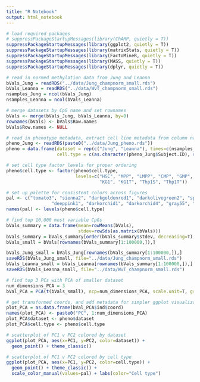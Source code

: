 ```yaml
---
title: "R Notebook"
output: html_notebook
---
```


```r
# load required packages
# suppressPackageStartupMessages(library(ChAMP, quietly = T))
suppressPackageStartupMessages(library(ggplot2, quietly = T))
suppressPackageStartupMessages(library(matrixStats, quietly = T))
suppressPackageStartupMessages(library(FactoMineR, quietly = T))
suppressPackageStartupMessages(library(MASS, quietly = T))
suppressPackageStartupMessages(library(dplyr, quietly = T))

# read in normed methylation data from Jung and Leanna
bVals_Jung = readRDS("../data/Jung_champnorm_small.rds")
bVals_Leanna = readRDS("../data/WvT_champnorm_small.rds")
nsamples_Jung = ncol(bVals_Jung)
nsamples_Leanna = ncol(bVals_Leanna)

# merge datasets by CpG name and set rownames
bVals <- merge(bVals_Jung, bVals_Leanna, by=0)
rownames(bVals) <- bVals$Row.names
bVals$Row.names <- NULL

# read in phenotype metadata, extract cell line metadata from column names
pheno_Jung <- readRDS(paste0("../data/Jung_pheno.rds"))
pheno = data.frame(dataset = rep(c("Jung", "Leanna"), times=c(nsamples_Jung, nsamples_Leanna)),
                   cell.type = c(as.character(pheno_Jung$Subject.ID), sapply(strsplit(names(bVals)[(nsamples_Jung+1):ncol(bVals)], "[.-]"), "[", 1)))

# set cell type factor levels for proper ordering
pheno$cell.type <- factor(pheno$cell.type, 
                          levels=c("HSC", "MPP", "LMPP", "CMP", "GMP", "MEP", "CD34-", "CD34+38+", "CD34+38-", 
                                   "KG1", "KG1T", "Thp1S", "Thp1T"))

# set up palette for consistent colors across figures
pal <- c("tomato3", "sienna2", "darkgoldenrod1", "darkolivegreen2", "springgreen3", "mediumseagreen", 
                 "deeppink1", "darkorchid1", "darkorchid4", "gray55", "firebrick3", "deepskyblue1", "deepskyblue3")
names(pal) <- levels(pheno$cell.type)

```


```r
# find top 10,000 most variable CpGs
bVals_summary = data.frame(mean=rowMeans(bVals), 
                           stdev=rowSds(as.matrix(bVals)))
bVals_summary = bVals_summary[order(bVals_summary$stdev, decreasing=T),]
bVals_small = bVals[rownames(bVals_summary[1:100000,]),]

bVals_Jung_small = bVals_Jung[rownames(bVals_summary[1:100000,]),]
saveRDS(bVals_Jung_small, file="../data/Jung_champnorm_small.rds")
bVals_Leanna_small = bVals_Leanna[rownames(bVals_summary[1:100000,]),]
saveRDS(bVals_Leanna_small, file="../data/WvT_champnorm_small.rds")

# find top 3 PCs with PCA of smaller dataset
num_dimensions_PCA = 3
bVal_PCA = PCA(t(bVals_small), ncp=num_dimensions_PCA, scale.unit=T, graph=F)

# get transformed coords, and add metadata for simpler ggplot visualization
plot_PCA = as.data.frame(bVal_PCA$ind$coord)
names(plot_PCA) <- paste0("PC", 1:num_dimensions_PCA)
plot_PCA$dataset <- pheno$dataset
plot_PCA$cell.type <- pheno$cell.type

# scatterplot of PC1 v PC2 colored by dataset
ggplot(plot_PCA, aes(x=PC1, y=PC2, color=dataset)) +
  geom_point() + theme_classic()

# scatterplot of PC1 v PC2 colored by cell type
ggplot(plot_PCA, aes(x=PC1, y=PC2, color=cell.type)) +
  geom_point() + theme_classic() +
  scale_color_manual(values=pal) + labs(color="Cell type")

```



```r


```

